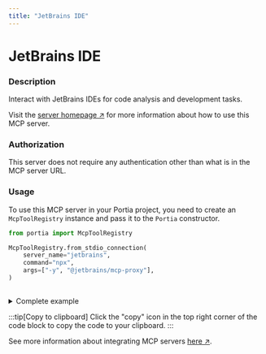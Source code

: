 ```yaml
---
title: "JetBrains IDE"
---
```

<!-- WARNING: This file is auto-generated by generate_tool_docs.py. Do not edit manually. -->


# JetBrains IDE

### Description

Interact with JetBrains IDEs for code analysis and development tasks.

Visit the [server homepage ↗](https://github.com/jetbrains/mcp-jetbrains) for more information about how to use this MCP server.

### Authorization

This server does not require any authentication other than what is in the MCP server URL.

### Usage

To use this MCP server in your Portia project, you need to create an `McpToolRegistry` instance and pass it to the `Portia` constructor.

```python
from portia import McpToolRegistry

McpToolRegistry.from_stdio_connection(
    server_name="jetbrains",
    command="npx",
    args=["-y", "@jetbrains/mcp-proxy"],
)
                    
```

<details>
<summary>Complete example</summary>

```python
from portia import McpToolRegistry, Portia, Config

tool_registry = McpToolRegistry.from_stdio_connection(
    server_name="jetbrains",
    command="npx",
    args=["-y", "@jetbrains/mcp-proxy"],
)
                    

config = Config.from_default()
portia = Portia(config=config, tools=tool_registry)
```

</details>

:::tip[Copy to clipboard]
Click the "copy" icon in the top right corner of the code block to copy the code to your clipboard.
:::

See more information about integrating MCP servers [here ↗](/mcp-servers).


